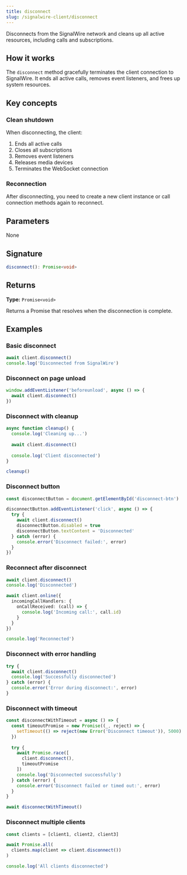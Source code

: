 ```yaml
---
title: disconnect
slug: /signalwire-client/disconnect
---
```



Disconnects from the SignalWire network and cleans up all active resources, including calls and subscriptions.

## How it works

The `disconnect` method gracefully terminates the client connection to SignalWire. It ends all active calls, removes event listeners, and frees up system resources.

## Key concepts

### Clean shutdown

When disconnecting, the client:
1. Ends all active calls
2. Closes all subscriptions
3. Removes event listeners
4. Releases media devices
5. Terminates the WebSocket connection

### Reconnection

After disconnecting, you need to create a new client instance or call connection methods again to reconnect.

## Parameters

None

## Signature

```typescript
disconnect(): Promise<void>
```

## Returns

**Type:** `Promise<void>`

Returns a Promise that resolves when the disconnection is complete.

## Examples

### Basic disconnect

```typescript
await client.disconnect()
console.log('Disconnected from SignalWire')
```

### Disconnect on page unload

```typescript
window.addEventListener('beforeunload', async () => {
  await client.disconnect()
})
```

### Disconnect with cleanup

```typescript
async function cleanup() {
  console.log('Cleaning up...')
  
  await client.disconnect()
  
  console.log('Client disconnected')
}

cleanup()
```

### Disconnect button

```typescript
const disconnectButton = document.getElementById('disconnect-btn')

disconnectButton.addEventListener('click', async () => {
  try {
    await client.disconnect()
    disconnectButton.disabled = true
    disconnectButton.textContent = 'Disconnected'
  } catch (error) {
    console.error('Disconnect failed:', error)
  }
})
```

### Reconnect after disconnect

```typescript
await client.disconnect()
console.log('Disconnected')

await client.online({
  incomingCallHandlers: {
    onCallReceived: (call) => {
      console.log('Incoming call:', call.id)
    }
  }
})

console.log('Reconnected')
```

### Disconnect with error handling

```typescript
try {
  await client.disconnect()
  console.log('Successfully disconnected')
} catch (error) {
  console.error('Error during disconnect:', error)
}
```

### Disconnect with timeout

```typescript
const disconnectWithTimeout = async () => {
  const timeoutPromise = new Promise((_, reject) => {
    setTimeout(() => reject(new Error('Disconnect timeout')), 5000)
  })
  
  try {
    await Promise.race([
      client.disconnect(),
      timeoutPromise
    ])
    console.log('Disconnected successfully')
  } catch (error) {
    console.error('Disconnect failed or timed out:', error)
  }
}

await disconnectWithTimeout()
```

### Disconnect multiple clients

```typescript
const clients = [client1, client2, client3]

await Promise.all(
  clients.map(client => client.disconnect())
)

console.log('All clients disconnected')
```

